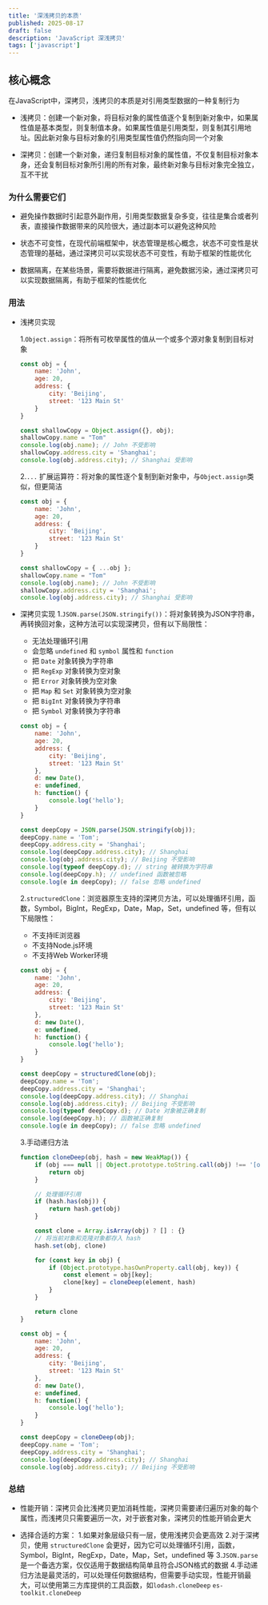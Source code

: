 ```yaml
---
title: '深浅拷贝的本质'
published: 2025-08-17
draft: false
description: 'JavaScript 深浅拷贝'
tags: ['javascript']
---
```


## 核心概念

在JavaScript中，深拷贝，浅拷贝的本质是对引用类型数据的一种复制行为

- 浅拷贝：创建一个新对象，将目标对象的属性值逐个复制到新对象中，如果属性值是基本类型，则复制值本身。如果属性值是引用类型，则复制其引用地址。因此新对象与目标对象的引用类型属性值仍然指向同一个对象

- 深拷贝：创建一个新对象，递归复制目标对象的属性值，不仅复制目标对象本身，还会复制目标对象所引用的所有对象，最终新对象与目标对象完全独立，互不干扰

### 为什么需要它们

- 避免操作数据时引起意外副作用，引用类型数据复杂多变，往往是集合或者列表，直接操作数据带来的风险很大，通过副本可以避免这种风险

- 状态不可变性，在现代前端框架中，状态管理是核心概念，状态不可变性是状态管理的基础，通过深拷贝可以实现状态不可变性，有助于框架的性能优化

- 数据隔离，在某些场景，需要将数据进行隔离，避免数据污染，通过深拷贝可以实现数据隔离，有助于框架的性能优化

### 用法

- 浅拷贝实现

    1.`Object.assign`：将所有可枚举属性的值从一个或多个源对象复制到目标对象

    ```js
    const obj = {
        name: 'John',
        age: 20,
        address: {
            city: 'Beijing',
            street: '123 Main St'
        }
    }

    const shallowCopy = Object.assign({}, obj);
    shallowCopy.name = "Tom"
    console.log(obj.name); // John 不受影响
    shallowCopy.address.city = 'Shanghai';
    console.log(obj.address.city); // Shanghai 受影响
    ```

    2.`...` 扩展运算符：将对象的属性逐个复制到新对象中，与`Object.assign`类似，但更简洁

    ```js
    const obj = {
        name: 'John',
        age: 20,
        address: {
            city: 'Beijing',
            street: '123 Main St'
        }
    }

    const shallowCopy = { ...obj };
    shallowCopy.name = "Tom"
    console.log(obj.name); // John 不受影响
    shallowCopy.address.city = 'Shanghai';
    console.log(obj.address.city); // Shanghai 受影响
    ```

- 深拷贝实现
    1.`JSON.parse(JSON.stringify())`：将对象转换为JSON字符串，再转换回对象，这种方法可以实现深拷贝，但有以下局限性：

    - 无法处理循环引用
    - 会忽略 `undefined` 和 `symbol` 属性和 `function`
    - 把 `Date` 对象转换为字符串
    - 把 `RegExp` 对象转换为空对象
    - 把 `Error` 对象转换为空对象
    - 把 `Map` 和 `Set` 对象转换为空对象
    - 把 `BigInt` 对象转换为字符串
    - 把 `Symbol` 对象转换为字符串

    ```js
    const obj = {
        name: 'John',
        age: 20,
        address: {
            city: 'Beijing',
            street: '123 Main St'
        },
        d: new Date(),
        e: undefined,
        h: function() {
            console.log('hello');
        }
    }

    const deepCopy = JSON.parse(JSON.stringify(obj));
    deepCopy.name = 'Tom';
    deepCopy.address.city = 'Shanghai';
    console.log(deepCopy.address.city); // Shanghai
    console.log(obj.address.city); // Beijing 不受影响
    console.log(typeof deepCopy.d); // string 被转换为字符串
    console.log(deepCopy.h); // undefined 函数被忽略
    console.log(e in deepCopy); // false 忽略 undefined
    ```

    2.`structuredClone`：浏览器原生支持的深拷贝方法，可以处理循环引用，函数，Symbol，BigInt，RegExp，Date，Map，Set，undefined 等，但有以下局限性：

    - 不支持IE浏览器
    - 不支持Node.js环境
    - 不支持Web Worker环境
    
    ```js
    const obj = {
        name: 'John',
        age: 20,
        address: {
            city: 'Beijing',
            street: '123 Main St'
        },
        d: new Date(),
        e: undefined,
        h: function() {
            console.log('hello');
        }
    }

    const deepCopy = structuredClone(obj);
    deepCopy.name = 'Tom';
    deepCopy.address.city = 'Shanghai';
    console.log(deepCopy.address.city); // Shanghai
    console.log(obj.address.city); // Beijing 不受影响
    console.log(typeof deepCopy.d); // Date 对象被正确复制
    console.log(deepCopy.h); // 函数被正确复制
    console.log(e in deepCopy); // false 忽略 undefined
    ```

    3.手动递归方法

    ```js
    function cloneDeep(obj, hash = new WeakMap()) {
        if (obj === null || Object.prototype.toString.call(obj) !== '[object Object]') {
            return obj
        }

        // 处理循环引用
        if (hash.has(obj)) {
            return hash.get(obj)
        }

        const clone = Array.isArray(obj) ? [] : {}
        // 将当前对象和克隆对象都存入 hash
        hash.set(obj, clone)

        for (const key in obj) {
            if (Object.prototype.hasOwnProperty.call(obj, key)) {
                const element = obj[key];
                clone[key] = cloneDeep(element, hash)
            }
        }

        return clone
    }

    const obj = {
        name: 'John',
        age: 20,
        address: {
            city: 'Beijing',
            street: '123 Main St'
        },
        d: new Date(),
        e: undefined,
        h: function() {
            console.log('hello');
        }
    }

    const deepCopy = cloneDeep(obj);
    deepCopy.name = 'Tom';
    deepCopy.address.city = 'Shanghai';
    console.log(deepCopy.address.city); // Shanghai
    console.log(obj.address.city); // Beijing 不受影响
    ```

### 总结

- 性能开销：深拷贝会比浅拷贝更加消耗性能，深拷贝需要递归遍历对象的每个属性，而浅拷贝只需要遍历一次，对于嵌套对象，深拷贝的性能开销会更大

- 选择合适的方案：
    1.如果对象层级只有一层，使用浅拷贝会更高效
    2.对于深拷贝，使用 `structuredClone` 会更好，因为它可以处理循环引用，函数，Symbol，BigInt，RegExp，Date，Map，Set，undefined 等
    3.`JSON.parse` 是一个备选方案，仅仅适用于数据结构简单且符合JSON格式的数据
    4.手动递归方法是最灵活的，可以处理任何数据结构，但需要手动实现，性能开销最大，可以使用第三方库提供的工具函数，如`lodash.cloneDeep` `es-toolkit.cloneDeep`


